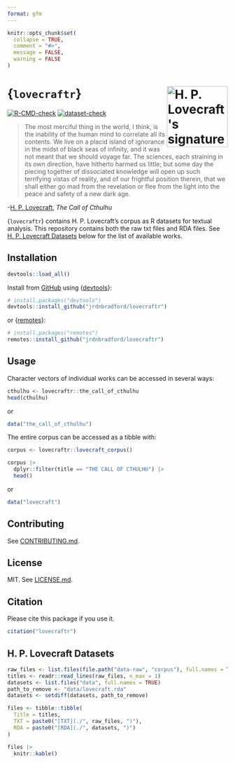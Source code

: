 ```yaml
---
format: gfm
---
```


<!-- README.md is rendered from README.qmd. Edit README.qmd and render to update README.md -->

```R
knitr::opts_chunk$set(
  collapse = TRUE,
  comment = "#>",
  message = FALSE,
  warning = FALSE
)
```

# {`lovecraftr`} <img src="man/figures/logo.png" align="right" height="139" alt="H. P. Lovecraft's signature in an R package hexagon"/>

[![R-CMD-check](https://github.com/jrdnbradford/lovecraftr/actions/workflows/R-CMD-check.yaml/badge.svg)](https://github.com/jrdnbradford/lovecraftr/actions/workflows/R-CMD-check.yaml)
[![dataset-check](https://github.com/jrdnbradford/lovecraftr/actions/workflows/dataset-check.yaml/badge.svg)](https://github.com/jrdnbradford/lovecraftr/actions/workflows/dataset-check.yaml)

> The most merciful thing in the world, I think, is the inability of the human mind to correlate all its contents. We live on a placid island of ignorance in the midst of black seas of infinity, and it was not meant that we should voyage far. The sciences, each straining in its own direction, have hitherto harmed us little; but some day the piecing together of dissociated knowledge will open up such terrifying vistas of reality, and of our frightful position therein, that we shall either go mad from the revelation or flee from the light into the peace and safety of a new dark age.

-[H. P. Lovecraft](https://en.wikipedia.org/wiki/H._P._Lovecraft), *The Call of Cthulhu*

{`lovecraftr`} contains H. P. Lovecraft's corpus as R datasets for textual analysis. This repository contains both the raw txt files and RDA files. See [H. P. Lovecraft Datasets](#h-p-lovecraft-datasets) below for the list of available works.

## Installation

```R
devtools::load_all()
```
Install from [GitHub](https://github.com/jrdnbradford/lovecraftr/) using {[devtools](https://devtools.r-lib.org/)}:
```R
# install.packages("devtools")
devtools::install_github("jrdnbradford/lovecraftr")
```
or {[remotes](https://remotes.r-lib.org//)}:
```R
# install.packages("remotes")
remotes::install_github("jrdnbradford/lovecraftr")
```

## Usage

Character vectors of individual works can be accessed in several ways:
```R
cthulhu <- lovecraftr::the_call_of_cthulhu
head(cthulhu)
```
or
```R
data("the_call_of_cthulhu")
```

The entire corpus can be accessed as a tibble with:
```R
corpus <- lovecraftr::lovecraft_corpus()

corpus |>
  dplyr::filter(title == "THE CALL OF CTHULHU") |>
  head()
```
or
```R
data("lovecraft")
```

## Contributing

See [CONTRIBUTING.md](/.github/CONTRIBUTING.md).

## License

MIT. See [LICENSE.md](/LICENSE.md).

## Citation

Please cite this package if you use it.

```R
citation("lovecraftr")
```

## H. P. Lovecraft Datasets

```R
raw_files <- list.files(file.path("data-raw", "corpus"), full.names = TRUE)
titles <- readr::read_lines(raw_files, n_max = 1)
datasets <- list.files("data", full.names = TRUE)
path_to_remove <- "data/lovecraft.rda"
datasets <- setdiff(datasets, path_to_remove)

files <- tibble::tibble(
  Title = titles,
  TXT = paste0("[TXT](./", raw_files, ")"),
  RDA = paste0("[RDA](./", datasets, ")")
)
```

```R
files |>
  knitr::kable()
```
